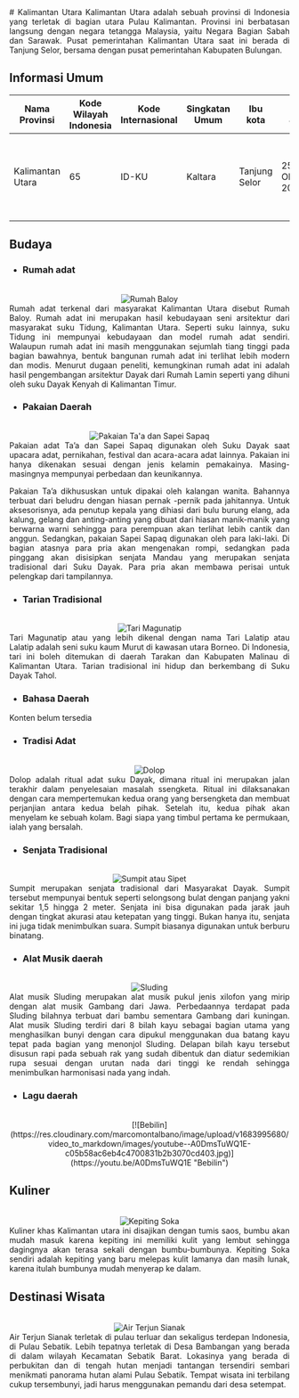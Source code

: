 <div align="justify">
   # Kalimantan Utara
   Kalimantan Utara adalah sebuah provinsi di Indonesia yang terletak di bagian utara Pulau Kalimantan. Provinsi ini berbatasan langsung dengan negara tetangga Malaysia, yaitu Negara Bagian Sabah dan Sarawak. Pusat pemerintahan Kalimantan Utara saat ini berada di Tanjung Selor, bersama dengan pusat pemerintahan Kabupaten Bulungan.

   ## Informasi Umum
   | Nama Provinsi   | Kode Wilayah Indonesia | Kode Internasional | Singkatan Umum |    Ibu kota    |   Hari Jadi   | Lambang                                                              |
   |-----------------|------------------------|--------------------|----------------|----------------|---------------|----------------------------------------------------------------------|
   |Kalimantan Utara |           65           | ID-KU              | Kaltara        |  Tanjung Selor |25 Oktober 2012| <div align="center"><img alt="Lambang" width="150" src="https://upload.wikimedia.org/wikipedia/commons/thumb/2/21/Coat_of_arms_of_North_Kalimantan_%282021_version%29.svg/90px-Coat_of_arms_of_North_Kalimantan_%282021_version%29.svg.png"/></div> |

   ## Budaya

   - ### Rumah adat
   <br/>
   <div align="center"><img alt="Rumah Baloy" src="https://upload.wikimedia.org/wikipedia/commons/thumb/c/c0/Baloy_Mayo_Adat_Tidung_%282%29.JPG/330px-Baloy_Mayo_Adat_Tidung_%282%29.JPG"/></div>
   Rumah adat terkenal dari masyarakat Kalimantan Utara disebut Rumah Baloy. Rumah adat ini merupakan hasil kebudayaan seni arsitektur dari masyarakat suku Tidung, Kalimantan Utara. Seperti suku lainnya, suku Tidung ini mempunyai kebudayaan dan model rumah adat sendiri. Walaupun rumah adat ini masih menggunakan sejumlah tiang tinggi pada bagian bawahnya, bentuk bangunan rumah adat ini terlihat lebih modern dan modis. Menurut dugaan peneliti, kemungkinan rumah adat ini adalah hasil pengembangan arsitektur Dayak dari Rumah Lamin seperti yang dihuni oleh suku Dayak Kenyah di Kalimantan Timur.
   
   - ### Pakaian Daerah
   <br/>
   <div align="center"><img alt="Pakaian Ta'a dan Sapei Sapaq" src="https://mengenalindonesia.com/wp-content/uploads/2023/02/Baju-adat-taa-dan-sapei-sapaq.jpeg"/></div>
   Pakaian adat Ta’a dan Sapei Sapaq digunakan oleh Suku Dayak saat upacara adat, pernikahan, festival dan acara-acara adat lainnya. Pakaian ini hanya dikenakan sesuai dengan jenis kelamin pemakainya. Masing-masingnya mempunyai perbedaan dan keunikannya. 
   
   Pakaian Ta’a dikhususkan untuk dipakai oleh kalangan wanita. Bahannya terbuat dari beludru dengan hiasan pernak -pernik pada jahitannya. Untuk aksesorisnya, ada penutup kepala yang dihiasi dari bulu burung elang, ada kalung, gelang dan anting-anting yang dibuat dari hiasan manik-manik yang berwarna warni sehingga para perempuan akan terlihat lebih cantik dan anggun. Sedangkan, pakaian Sapei Sapaq digunakan oleh para laki-laki. Di bagian atasnya para pria akan mengenakan rompi, sedangkan pada pinggang akan disisipkan senjata Mandau yang merupakan senjata tradisional dari Suku Dayak. Para pria akan membawa perisai untuk pelengkap dari tampilannya. 
   
   - ### Tarian Tradisional
   <br/>
   <div align="center"><img alt="Tari Magunatip" src="https://seringjalan.com/wp-content/uploads/2020/04/puncak-tari-lalatip-menari-ditutup-mata.jpeg"/></div>
   Tari Magunatip atau yang lebih dikenal dengan nama Tari Lalatip atau Lalatip adalah seni suku kaum Murut di kawasan utara Borneo. Di Indonesia, tari ini boleh ditemukan di daerah Tarakan dan Kabupaten Malinau di Kalimantan Utara. Tarian tradisional ini hidup dan berkembang di Suku Dayak Tahol.
   
   - ### Bahasa Daerah
   Konten belum tersedia
   
   - ### Tradisi Adat
   <br/>
   <div align="center"><img alt="Dolop" src="https://radartarakan.jawapos.com/wp-content/uploads/2018/10/aa0fabb419afe370ae5c267c201c9776.jpg"/></div>
   Dolop adalah ritual adat suku Dayak, dimana ritual ini merupakan jalan terakhir dalam penyelesaian masalah ssengketa. Ritual ini dilaksanakan dengan cara mempertemukan kedua orang yang bersengketa dan membuat perjanjian antara kedua belah pihak. Setelah itu, kedua pihak akan menyelam ke sebuah kolam. Bagi siapa yang timbul pertama ke permukaan, ialah yang bersalah.
   
   - ### Senjata Tradisional
   <br/>
   <div align="center"><img alt="Sumpit atau Sipet" src="https://upload.wikimedia.org/wikipedia/commons/thumb/9/99/COLLECTIE_TROPENMUSEUM_Bamboe_koker_met_blaasroerpijltjes_een_stop_en_een_gordelhaak_TMnr_A-2948.jpg/435px-COLLECTIE_TROPENMUSEUM_Bamboe_koker_met_blaasroerpijltjes_een_stop_en_een_gordelhaak_TMnr_A-2948.jpg"/></div>
   Sumpit merupakan senjata tradisional dari Masyarakat Dayak. Sumpit tersebut mempunyai bentuk seperti selongsong bulat dengan panjang yakni sekitar 1,5 hingga 2 meter. Senjata ini bisa digunakan pada jarak jauh dengan tingkat akurasi atau ketepatan yang tinggi. Bukan hanya itu, senjata ini juga tidak menimbulkan suara. Sumpit biasanya digunakan untuk berburu binatang.
   
   - ### Alat Musik daerah
   <br/>
   <div align="center"><img alt="Sluding" src="https://i0.wp.com/www.romadecade.org/wp-content/uploads/2021/11/Alat-Musik-Sluding-1.jpg?w=851&ssl=1"/></div>
   Alat musik Sluding merupakan alat musik pukul jenis xilofon yang mirip dengan alat musik Gambang dari Jawa. Perbedaannya terdapat pada Sluding bilahnya terbuat dari bambu sementara Gambang dari kuningan. Alat musik Sluding terdiri dari 8 bilah kayu sebagai bagian utama yang menghasilkan bunyi dengan cara dipukul menggunakan dua batang kayu tepat pada bagian yang menonjol Sluding. Delapan bilah kayu tersebut disusun rapi pada sebuah rak yang sudah dibentuk dan diatur sedemikian rupa sesuai dengan urutan nada dari tinggi ke rendah sehingga menimbulkan harmonisasi nada yang indah.
   
   - ### Lagu daerah
   <br/>
   <div align="center">[![Bebilin](https://res.cloudinary.com/marcomontalbano/image/upload/v1683995680/video_to_markdown/images/youtube--A0DmsTuWQ1E-c05b58ac6eb4c4700831b2b3070cd403.jpg)](https://youtu.be/A0DmsTuWQ1E "Bebilin")</div>
   
   ## Kuliner
   <br/>
   <div align="center"><img alt="Kepiting Soka" src="https://www.katakini.com/webmin/images/posts/1/2022/2022-03-06/f7301d4291f0a97e63e3b7dc5c4060c0_1.jpg"/></div>
   Kuliner khas Kalimantan utara ini disajikan dengan tumis saos, bumbu akan mudah masuk karena kepiting ini memiliki kulit yang lembut sehingga dagingnya akan terasa sekali dengan bumbu-bumbunya. Kepiting Soka sendiri adalah kepiting yang baru melepas kulit lamanya dan masih lunak, karena itulah bumbunya mudah menyerap ke dalam.

   ## Destinasi Wisata
   <br/>
   <div align="center"><img alt="Air Terjun Sianak" src="http://direktoripariwisata.id/imgunit/5302.jpg"/></div>
   Air Terjun Sianak terletak di pulau terluar dan sekaligus terdepan Indonesia, di Pulau Sebatik. Lebih tepatnya terletak di Desa Bambangan yang berada di dalam wilayah Kecamatan Sebatik Barat. Lokasinya yang berada di perbukitan dan di tengah hutan menjadi tantangan tersendiri sembari menikmati panorama hutan alami Pulau Sebatik. Tempat wisata ini terbilang cukup tersembunyi, jadi harus menggunakan pemandu dari desa setempat.
</div>